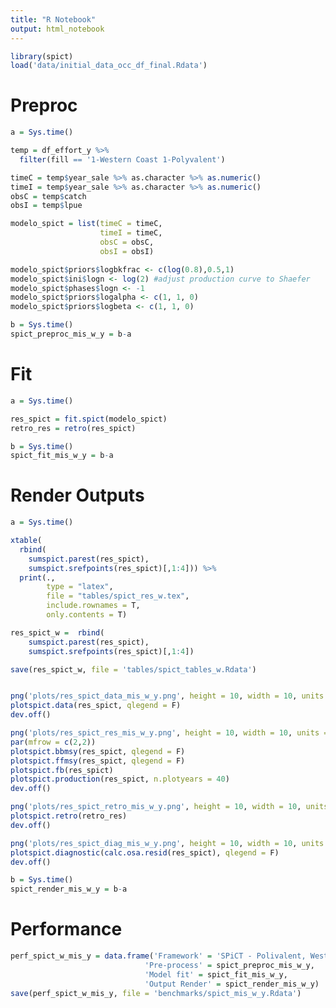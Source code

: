 ```yaml
---
title: "R Notebook"
output: html_notebook
---
```


```r
library(spict)
load('data/initial_data_occ_df_final.Rdata')
```

# Preproc

```r
a = Sys.time()

temp = df_effort_y %>% 
  filter(fill == '1-Western Coast 1-Polyvalent')

timeC = temp$year_sale %>% as.character %>% as.numeric()
timeI = temp$year_sale %>% as.character %>% as.numeric()
obsC = temp$catch
obsI = temp$lpue

modelo_spict = list(timeC = timeC,
                    timeI = timeC,
                    obsC = obsC,
                    obsI = obsI)

modelo_spict$priors$logbkfrac <- c(log(0.8),0.5,1)
modelo_spict$ini$logn <- log(2) #adjust production curve to Shaefer
modelo_spict$phases$logn <- -1
modelo_spict$priors$logalpha <- c(1, 1, 0)
modelo_spict$priors$logbeta <- c(1, 1, 0)

b = Sys.time()
spict_preproc_mis_w_y = b-a
```

# Fit

```r
a = Sys.time()

res_spict = fit.spict(modelo_spict)
retro_res = retro(res_spict)

b = Sys.time()
spict_fit_mis_w_y = b-a
```

# Render Outputs

```r
a = Sys.time()

xtable(
  rbind(
    sumspict.parest(res_spict),
    sumspict.srefpoints(res_spict)[,1:4])) %>% 
  print(.,
        type = "latex",
        file = "tables/spict_res_w.tex", 
        include.rownames = T,
        only.contents = T)

res_spict_w =  rbind(
    sumspict.parest(res_spict),
    sumspict.srefpoints(res_spict)[,1:4])

save(res_spict_w, file = 'tables/spict_tables_w.Rdata')


png('plots/res_spict_data_mis_w_y.png', height = 10, width = 10, units = 'in', res = 300)
plotspict.data(res_spict, qlegend = F)
dev.off()

png('plots/res_spict_res_mis_w_y.png', height = 10, width = 10, units = 'in', res = 300)
par(mfrow = c(2,2))
plotspict.bbmsy(res_spict, qlegend = F)
plotspict.ffmsy(res_spict, qlegend = F)
plotspict.fb(res_spict)
plotspict.production(res_spict, n.plotyears = 40)
dev.off()

png('plots/res_spict_retro_mis_w_y.png', height = 10, width = 10, units = 'in', res = 300)
plotspict.retro(retro_res)
dev.off()

png('plots/res_spict_diag_mis_w_y.png', height = 10, width = 10, units = 'in', res = 300)
plotspict.diagnostic(calc.osa.resid(res_spict), qlegend = F)
dev.off()

b = Sys.time()
spict_render_mis_w_y = b-a
```



# Performance 

```r
perf_spict_w_mis_y = data.frame('Framework' = 'SPiCT - Polivalent, Western Coast, Yearly data',
                              'Pre-process' = spict_preproc_mis_w_y,
                              'Model fit' = spict_fit_mis_w_y,
                              'Output Render' = spict_render_mis_w_y)
save(perf_spict_w_mis_y, file = 'benchmarks/spict_mis_w_y.Rdata')
```



